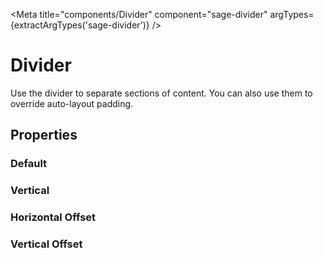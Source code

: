 


<Meta title="components/Divider" component="sage-divider" argTypes={extractArgTypes('sage-divider')} />

# Divider

<p>
  Use the divider to separate sections of content. You can also use them to override auto-layout padding.
</p>

## Properties

<ArgsTable of="sage-divider" />

### Default

<Story story={stories.Default} />

<Canvas>
  <sage-divider />
</Canvas>

### Vertical

<Story story={stories.Vertical} />

<Canvas>
  <div style={{height: "200px"}}>
    <sage-divider vertical="true" />
  </div>
</Canvas>

### Horizontal Offset

<Canvas>
  <sage-divider offset="lg" />
</Canvas>

### Vertical Offset

<Canvas>
  <div style={{height: "200px"}}>
    <sage-divider offset="lg" vertical="true" />
  </div>
</Canvas>



